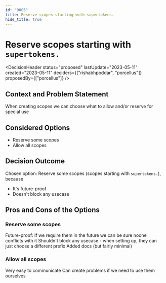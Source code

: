 ```yaml
---
id: "0005"
title: Reserve scopes starting with supertokens.
hide_title: true
---
```



# Reserve scopes starting with `supertokens.`

<DecisionHeader status="proposed" lastUpdate="2023-05-11" created="2023-05-11" deciders={["rishabhpoddar", "porcellus"]} proposedBy={["porcellus"]} />

## Context and Problem Statement

When creating scopes we can choose what to allow and/or reserve for special use

## Considered Options

* Reserve some scopes
* Allow all scopes

## Decision Outcome

Chosen option: Reserve some scopes (scopes starting with `supertokens.`), because

* It's future-proof
* Doesn't block any usecase

## Pros and Cons of the Options

### Reserve some scopes

<ArgumentPro> Future-proof: If we require them in the future we can be sure noone conflicts with it </ArgumentPro>
<ArgumentPro> Shouldn't block any usecase - when setting up, they can just choose a different prefix </ArgumentPro>
<ArgumentCon> Added docs (but fairly minimal) </ArgumentCon>

### Allow all scopes

<ArgumentPro> Very easy to communicate </ArgumentPro>
<ArgumentCon> Can create problems if we need to use them ourselves </ArgumentCon>
